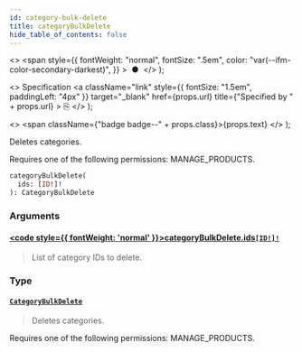 ```yaml
---
id: category-bulk-delete
title: categoryBulkDelete
hide_table_of_contents: false
---
```


  <>
    <span
      style={{
        fontWeight: "normal",
        fontSize: ".5em",
        color: "var(--ifm-color-secondary-darkest)",
      }}
    >
      &nbsp;●&nbsp;
    </span>
  </>
);

  <>
    Specification
    <a
      className="link"
      style={{ fontSize: "1.5em", paddingLeft: "4px" }}
      target="\_blank"
      href={props.url}
      title={"Specified by " + props.url}
    >
      ⎘
    </a>
  </>
);

  <>
    <span className={"badge badge--" + props.class}>{props.text}</span>
  </>
);

Deletes categories.

Requires one of the following permissions: MANAGE_PRODUCTS.

```graphql
categoryBulkDelete(
  ids: [ID!]!
): CategoryBulkDelete
```

### Arguments

#### [<code style={{ fontWeight: 'normal' }}>categoryBulkDelete.<b>ids</b></code>](#)<Bullet />[`[ID!]!`](../../api-reference/scalars/id) <Badge class="secondary" text="non-null"/> <Badge class="secondary" text="scalar"/>

> List of category IDs to delete.

### Type

#### [`CategoryBulkDelete`](../../api-reference/objects/category-bulk-delete) <Badge class="secondary" text="object"/>

> Deletes categories.

Requires one of the following permissions: MANAGE_PRODUCTS.

>
